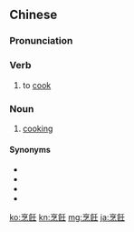 {{also|烹饪}}
==Chinese==
{{zh-forms|s=烹饪}}

===Pronunciation===
{{zh-pron
|m=pēngrèn
|c=paang1 jam6
|mn=qz:phng-līm/xm:pheng-līm/zz:pheng-jīm
|cat=v,n
}}

===Verb===
{{zh-verb}}

# to [[cook]]

===Noun===
{{zh-noun}}

# [[cooking]]
#: {{zh-x|烹飪 用具|[[cooking utensil|'''cooking''' utensil]]}}

====Synonyms====
* {{zh-l|炊事}}
* {{zh-l|烹調}}
* {{zh-l|做菜}}
* {{zh-l|做飯}}

[[ko:烹飪]]
[[kn:烹飪]]
[[mg:烹飪]]
[[ja:烹飪]]